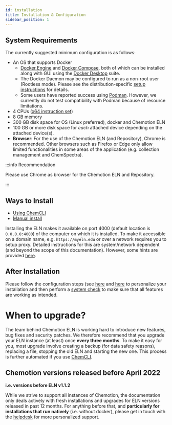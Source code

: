 ```yaml
---
id: installation
title: Installation & Configuration
sidebar_position: 1
---
```


## System Requirements

The currently suggested minimum configuration is as follows:

- An OS that supports Docker
  - [Docker Engine](https://docs.docker.com/engine/) and [Docker Compose](https://docs.docker.com/compose/install/), both of which can be installed along with GUI using the [Docker Desktop](https://www.docker.com/products/docker-desktop/) suite.
  - The Docker Daemon may be configured to run as a non-root user (Rootless mode). Please see the distribution-specific [setup instructions](https://docs.docker.com/engine/security/rootless/) for details.
  - Some users have reported success using [Podman](https://podman.io/). However, we currently do not test compatibility with Podman because of resource limitations.
- 4 CPUs ([x64 instruction set](https://wikipedia.org/wiki/X86-64))
- 8 GB memory
- 300 GB disk space for OS (Linux preferred), docker and Chemotion ELN
- 100 GB or more disk space for _each_ attached device depending on the attached device(s).
- **Browser**: For the use of the Chemotion ELN (and Repository), Chrome is recommended. Other browsers such as Firefox or Edge only allow limited functionalities in some areas of the application (e.g. collection management and ChemSpectra).

:::info Recommendation

Please use Chrome as browser for the Chemotion ELN and Repository.

:::

## Ways to Install

- [Using ChemCLI](install_configure/ChemCLI)
- [Manual install](install_configure/manual_install)

Installing the ELN makes it available on port 4000 (default location is `0.0.0.0:4000`) of the computer on which it is installed. To make it accessible on a domain name, e.g. `https://myeln.edu` or over a network requires you to setup proxy. Detailed instructions for this are system/network dependent (and beyond the scope of this documentation). However, some hints are provided [here](manual_install.mdx#setting-up-a-reverse-proxy).

## After Installation

Please follow the configuration steps (see [here](install_configure/manual_install#network-configuration) and [here](install_configure/configuration) to personalize your installation and then perform a [system check](install_configure/system_check) to make sure that all features are working as intended.

# When to upgrade?

The team behind Chemotion ELN is working hard to introduce new features, bug fixes and security patches. We therefore recommend that you upgrade your ELN instance (at least) once **every three months**. To make it easy for you, most upgrade involve creating a backup (for data safety reasons), replacing a file, stopping the old ELN and starting the new one. This process is further automated if you use [ChemCLI](install_configure/ChemCLI).

## Chemotion versions released before April 2022

**i.e. versions before ELN v1.1.2**

While we strive to support all instances of Chemotion, the documentation only deals actively with fresh installations and upgrades for ELN versions released in past 12 months. For anything before that, and **particularly for installations that run natively** (i.e. without docker), please get in touch with the [helpdesk](/helpdesk) for more personalized support.
